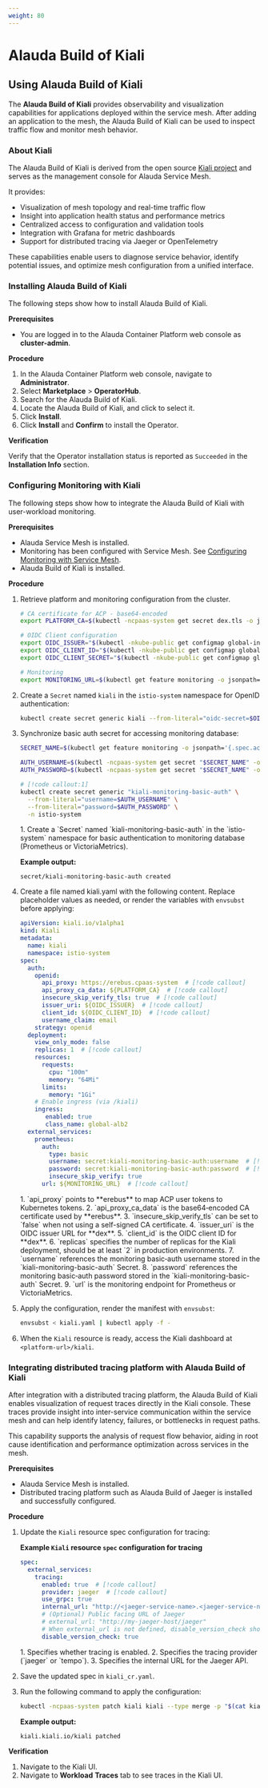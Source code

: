 ```yaml
---
weight: 80
---
```


# Alauda Build of Kiali

## Using Alauda Build of Kiali

The **Alauda Build of Kiali** provides observability and visualization capabilities for applications deployed within the service mesh. After adding an application to the mesh, the Alauda Build of Kiali can be used to inspect traffic flow and monitor mesh behavior.

### About Kiali

The Alauda Build of Kiali is derived from the open source [Kiali project](https://github.com/kiali/kiali) and serves as the management console for Alauda Service Mesh.

It provides:

- Visualization of mesh topology and real-time traffic flow
- Insight into application health status and performance metrics
- Centralized access to configuration and validation tools
- Integration with Grafana for metric dashboards
- Support for distributed tracing via Jaeger or OpenTelemetry

These capabilities enable users to diagnose service behavior, identify potential issues, and optimize mesh configuration from a unified interface.

### Installing Alauda Build of Kiali

The following steps show how to install Alauda Build of Kiali.

**Prerequisites**

- You are logged in to the Alauda Container Platform web console as **cluster-admin**.

**Procedure**

1. In the Alauda Container Platform web console, navigate to **Administrator**.
2. Select **Marketplace** > **OperatorHub**.
3. Search for the Alauda Build of Kiali.
4. Locate the Alauda Build of Kiali, and click to select it.
5. Click **Install**.
6. Click **Install** and **Confirm** to install the Operator.

**Verification**

Verify that the Operator installation status is reported as `Succeeded` in the **Installation Info** section.

### Configuring Monitoring with Kiali

The following steps show how to integrate the Alauda Build of Kiali with user-workload monitoring.

**Prerequisites**

- Alauda Service Mesh is installed.
- Monitoring has been configured with Service Mesh. See [Configuring Monitoring with Service Mesh](./metrics-and-mesh.mdx).
- Alauda Build of Kiali is installed.

**Procedure**

1. Retrieve platform and monitoring configuration from the cluster.

   ```bash
   # CA certificate for ACP - base64-encoded
   export PLATFORM_CA=$(kubectl -ncpaas-system get secret dex.tls -o jsonpath='{.data.ca\.crt}')

   # OIDC Client configuration
   export OIDC_ISSUER="$(kubectl -nkube-public get configmap global-info -o jsonpath='{.data.oidcIssuer}')"
   export OIDC_CLIENT_ID="$(kubectl -nkube-public get configmap global-info -o jsonpath='{.data.oidcClientID}')"
   export OIDC_CLIENT_SECRET="$(kubectl -nkube-public get configmap global-info -o jsonpath='{.data.oidcClientSecret}')"

   # Monitoring
   export MONITORING_URL=$(kubectl get feature monitoring -o jsonpath='{.spec.accessInfo.database.address}')
   ```

2. Create a `Secret` named `kiali` in the `istio-system` namespace for OpenID authentication:

   ```bash
   kubectl create secret generic kiali --from-literal="oidc-secret=$OIDC_CLIENT_SECRET" -nistio-system
   ```

3. Synchronize basic auth secret for accessing monitoring database:

   ```bash
   SECRET_NAME=$(kubectl get feature monitoring -o jsonpath='{.spec.accessInfo.database.basicAuth.secretName}')

   AUTH_USERNAME=$(kubectl -ncpaas-system get secret "$SECRET_NAME" -o jsonpath="{.data.username}" | base64 -d)
   AUTH_PASSWORD=$(kubectl -ncpaas-system get secret "$SECRET_NAME" -o jsonpath="{.data.password}" | base64 -d)

   # [!code callout:1]
   kubectl create secret generic "kiali-monitoring-basic-auth" \
     --from-literal="username=$AUTH_USERNAME" \
     --from-literal="password=$AUTH_PASSWORD" \
     -n istio-system
   ```

   <Callouts>
     1. Create a `Secret` named `kiali-monitoring-basic-auth` in the `istio-system` namespace for basic authentication to monitoring database (Prometheus or VictoriaMetrics).
   </Callouts>

   **Example output:**

   ```
   secret/kiali-monitoring-basic-auth created
   ```

4. Create a file named kiali.yaml with the following content. Replace placeholder values as needed, or render the variables with `envsubst` before applying:

   ```yaml title="kiali.yaml"
   apiVersion: kiali.io/v1alpha1
   kind: Kiali
   metadata:
     name: kiali
     namespace: istio-system
   spec:
     auth:
       openid:
         api_proxy: https://erebus.cpaas-system  # [!code callout]
         api_proxy_ca_data: ${PLATFORM_CA}  # [!code callout]
         insecure_skip_verify_tls: true  # [!code callout]
         issuer_uri: ${OIDC_ISSUER}  # [!code callout]
         client_id: ${OIDC_CLIENT_ID}  # [!code callout]
         username_claim: email
       strategy: openid
     deployment:
       view_only_mode: false
       replicas: 1  # [!code callout]
       resources:
         requests:
           cpu: "100m"
           memory: "64Mi"
         limits:
           memory: "1Gi"
       # Enable ingress (via /kiali)
       ingress:
          enabled: true
          class_name: global-alb2
     external_services:
       prometheus:
         auth:
           type: basic
           username: secret:kiali-monitoring-basic-auth:username  # [!code callout]
           password: secret:kiali-monitoring-basic-auth:password  # [!code callout]
           insecure_skip_verify: true
         url: ${MONITORING_URL}  # [!code callout]
   ```

   <Callouts>
     1. `api_proxy` points to **erebus** to map ACP user tokens to Kubernetes tokens.
     2. `api_proxy_ca_data` is the base64‑encoded CA certificate used by **erebus**.
     3. `insecure_skip_verify_tls` can be set to `false` when not using a self-signed CA certificate.
     4. `issuer_uri` is the OIDC issuer URL for **dex**.
     5. `client_id` is the OIDC client ID for **dex**.
     6. `replicas` specifies the number of replicas for the Kiali deployment, should be at least `2` in production environments.
     7. `username` references the monitoring basic‑auth username stored in the `kiali-monitoring-basic-auth` Secret.
     8. `password` references the monitoring basic‑auth password stored in the `kiali-monitoring-basic-auth` Secret.
     9. `url` is the monitoring endpoint for Prometheus or VictoriaMetrics.
   </Callouts>

5. Apply the configuration, render the manifest with `envsubst`:

   ```bash
   envsubst < kiali.yaml | kubectl apply -f -
   ```

6. When the `Kiali` resource is ready, access the Kiali dashboard at `<platform-url>/kiali`.

### Integrating distributed tracing platform with Alauda Build of Kiali

After integration with a distributed tracing platform, the Alauda Build of Kiali enables visualization of request traces directly in the Kiali console. These traces provide insight into inter-service communication within the service mesh and can help identify latency, failures, or bottlenecks in request paths.

This capability supports the analysis of request flow behavior, aiding in root cause identification and performance optimization across services in the mesh.

**Prerequisites**

- Alauda Service Mesh is installed.
- Distributed tracing platform such as Alauda Build of Jaeger is installed and successfully configured.

**Procedure**

1. Update the `Kiali` resource spec configuration for tracing:

   **Example `Kiali` resource `spec` configuration for tracing**

   ```yaml
   spec:
     external_services:
       tracing:
         enabled: true  # [!code callout]
         provider: jaeger  # [!code callout]
         use_grpc: true
         internal_url: "http://<jaeger-service-name>.<jaeger-service-namespace>:16685/jaeger"  # [!code callout]
         # (Optional) Public facing URL of Jaeger
         # external_url: "http://my-jaeger-host/jaeger"
         # When external_url is not defined, disable_version_check should be set to true
         disable_version_check: true
   ```

   <Callouts>
     1. Specifies whether tracing is enabled.
     2. Specifies the tracing provider (`jaeger` or `tempo`).
     3. Specifies the internal URL for the Jaeger API.
   </Callouts>

2. Save the updated spec in `kiali_cr.yaml`.

3. Run the following command to apply the configuration:

   ```bash
   kubectl -ncpaas-system patch kiali kiali --type merge -p "$(cat kiali_cr.yaml)"
   ```

   **Example output:**

   ```
   kiali.kiali.io/kiali patched
   ```

**Verification**

1. Navigate to the Kiali UI.
2. Navigate to **Workload** **Traces** tab to see traces in the Kiali UI.
